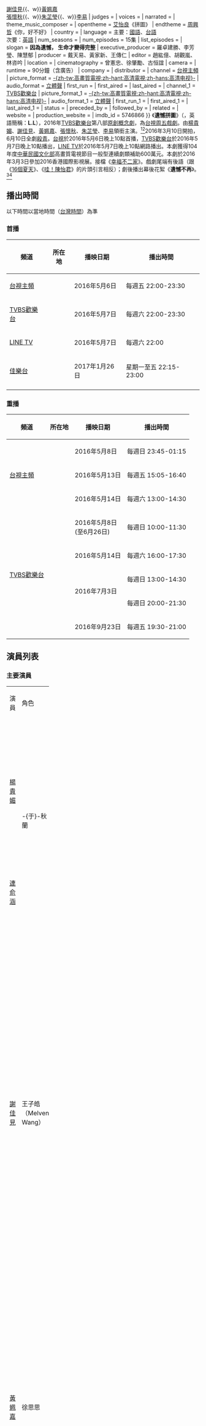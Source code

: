 {{Infobox Television
| show_name            = 遺憾拼圖
| original_name        = Life List
| image                =
| caption              =
| show_name_2          =
| genre                = [[偶像劇|偶像劇]]、職工劇、勵志
| format               =
| creator              =
| developer            =
| writer               = [[苑亦|苑亦]]<br>林怡鳳、王雨晴、以恩
| director             = 劉彥甫
| creative_director    =
| presenter            =
| 編審 = 張淑婷
| starring             = {{Nowrap begin}}[[楊貴媚|楊貴媚]]{{、w}}[[謝佳見|謝佳見]]{{、w}}[[黃姵嘉|黃姵嘉]]<br>[[張懷秋|張懷秋]]{{、w}}[[朱芷瑩|朱芷瑩]]{{、w}}[[李易_(台灣演員)|李易]]{{Nowrap end}}
| judges               =
| voices               =
| narrated             =
| theme_music_composer =
| opentheme            = [[艾怡良|艾怡良]]《拼圖》
| endtheme             = [[周興哲|周興哲]]《你，好不好》
| country              = {{ROC-TW}}
| language             = 主要：[[中華民國國語|國語]]、[[臺灣話|台語]]<br>次要：[[英語|英語]]
| num_seasons          = <!-- or num_series -->
| num_episodes         = 15集
| list_episodes        =
| slogan               = '''因為遺憾， 生命才變得完整'''
| executive_producer   = 羅卓建勝、李芳瑩、陳慧郁
| producer             = 戴天易、黃家新、王傳仁
| editor               = 趙紘億、胡觀嵐、林咨吟
| location             = {{ROC-TW}}
| cinematography       = 曾憲忠、徐肇勵、古恒誼
| camera               =
| runtime              = 90分鐘（含廣告）
| company              = {{ubl|[[乾煌娛樂事業有限公司|乾煌娛樂事業有限公司]]|[[聯意製作股份有限公司|聯意製作股份有限公司]]}}
| distributor          =
| channel              = [[臺灣電視台|台視主頻]]
| picture_format       = [[高清电视|-{zh-tw:高畫質電視;zh-hant:高清電視;zh-hans:高清电视}-]]
| audio_format         = [[立體聲|立體聲]]
| first_run            = {{TWN}}
| first_aired          = {{Nowrap begin}}{{start date|2016|5|6}}
| last_aired           = {{end date|2016|8|12}}
| channel_1            = [[TVBS歡樂台|TVBS歡樂台]]
| picture_format_1     = [[高清电视|-{zh-tw:高畫質電視;zh-hant:高清電視;zh-hans:高清电视}-]]
| audio_format_1       = [[立體聲|立體聲]]
| first_run_1          = {{TWN}}
| first_aired_1        = {{Nowrap begin}}{{start date|2016|5|7}}
| last_aired_1         = {{end date|2016|8|13}}
| status               =
| preceded_by          = 
| followed_by          =
| related              =
| website              =
| production_website   =
| imdb_id              = 5746866
}}
《'''遺憾拼圖'''》（{{lang-en|'''Life List'''}}，英語簡稱：'''L.L'''），2016年[[TVBS歡樂台|TVBS歡樂台]]第八部[[TVBS原創概念劇|原創概念劇]]，為[[台視主頻|台視]][[台視周五優質戲劇|周五戲劇]]。由[[楊貴媚|楊貴媚]]、[[謝佳見|謝佳見]]、[[黃姵嘉|黃姵嘉]]、[[張懷秋|張懷秋]]、[[朱芷瑩|朱芷瑩]]、[[李易_(台灣演員)|李易]]領銜主演。<ref>[http://star.ettoday.net/news/656820 豬，妳也敢回來！　童星楊小黎高EQ回文謝酸民]</ref><ref>[http://news.tvbs.com.tw/entertainment/news-643688/ 謝佳見、黃姵嘉合作新戲　封最萌身高差]</ref>2016年3月10日開拍，6月10日全劇[[殺青|殺青]]。[[臺灣電視台|台視]]於2016年5月6日晚上10點首播，[[TVBS歡樂台|TVBS歡樂台]]於2016年5月7日晚上10點播出，[[LINE_(應用程式)|LINE TV]]於2016年5月7日晚上10點網路播出。本劇獲得104年度[[中華民國|中華民國]][[文化部_(中華民國)|文化部]]高畫質電視節目一般型連續劇類補助600萬元。本劇於2016年3月3日參加2016香港國際影視展。接檔《[[幸福不二家|幸福不二家]]》。戲劇尾端有後語（跟《[[16個夏天|16個夏天]]》、《[[哇！陳怡君|哇！陳怡君]]》的片頭引言相反）；劇後播出幕後花絮《'''遺憾不再'''》。<ref>[http://udn.com/news/story/7262/1539443 力挺香港影視節！ 台影視圈組團參展超踴躍]</ref><ref>[http://news.tvbs.com.tw/entertainment/news-642611/ 香港影視展月中登場　《遺憾拼圖》將出席]</ref>

== 播出時間 ==
以下時間以當地時間（[[國家標準時間|台灣時間]]）為準

=== 首播 ===
{| class="wikitable" style="text-align:center"
|-
!頻道||所在地||播映日期||播出時間
|-
|[[臺灣電視台|台視主頻]]||rowspan=3|{{TWN}}||2016年5月6日||每週五 22:00-23:30
|-
|[[TVBS歡樂台|TVBS歡樂台]]||2016年5月7日||每週六 22:00-23:30
|-
|[[LINE_(應用程式)|LINE TV]]||2016年5月7日||每週六 22:00
|-
|[[佳樂台|佳樂台]]||{{SIN}}||2017年1月26日||星期一至五 22:15-23:00
|-
|}

=== 重播 ===
{| class="wikitable" style="text-align:center"
|-
!頻道||所在地||播映日期||播出時間
|-
|rowspan=3|[[臺灣電視台|台視主頻]]||rowspan=8|{{TWN}}||2016年5月8日||每週日 23:45-01:15
|-
|2016年5月13日||每週五 15:05-16:40
|-
|2016年5月14日||每週六 13:00-14:30
|-
|rowspan=5|[[TVBS歡樂台|TVBS歡樂台]]||2016年5月8日<br/>(至6月26日)||每週日 10:00-11:30
|-
|2016年5月14日||每週六 16:00-17:30
|-
|rowspan=2|2016年7月3日||每週日 13:00-14:30
|-
|每週日 20:00-21:30
|-
|2016年9月23日||每週五 19:30-21:00
|}

== 演員列表 ==
===主要演員===
{|class="wikitable" width="100%" style="text-align:center;"
|- style="background:green;font-weight:bold;color:snow"
|width=7%|演員||width=9%|角色||width=46%|介紹||width=12%|登場集數
|-
|[[楊貴媚|楊貴媚]]||rowspan=2|-{于}-秋蘭||align=left|[[宜蘭縣|宜蘭]]人，徐文文、徐思思的母親，思想傳統，其實一直不看好大女兒文文跟劉家的感情。  ||全劇
|-
|[[連俞涵|連俞涵]]||align=left|年輕時的-{于}-秋蘭。 ||1，5，10，13，15
|-
|[[謝佳見|謝佳見]]||王子皓<br />（Melven Wang）||align=left|P&R公關公司執行總監，外冷內熱，即使對徐文文和-{于}-秋蘭一直給予好意見，其實一直沒有處理自己的感情事，也遲遲沒有離婚。成為思思的男朋友後才簽字離婚。到了最後自願退出副總經理競爭，反而希望以HTC商品贊助和支援“遺憾拼圖”專案。 ||rowspan=2|全劇
|-
|[[黃姵嘉|黃姵嘉]]||徐思思||align=left|25歲，-{于}-秋蘭的小女兒。P&R公關公司新人，後來過檔到HTC，成為行銷副理。喜歡子皓在第12集才成為女朋友。
|-
|[[張懷秋|張懷秋]]||John<br />（鄒少強）||align=left|P&R公關公司總監，王子皓的副總經理競爭者。個性直接，比較意氣用事。喜歡思思。 ||rowspan=2|全劇
|-
|[[朱芷瑩|朱芷瑩]]||徐文文||align=left|35歲，-{于}-秋蘭的大女兒。比妹妹 - 徐思思大10歲。在第10集接替思思的工作，也是她第一次工作。第14集再次懷孕，最後進行分娩。
|-
|[[李易_(臺灣演員)|李易]]||劉政達||align=left|徐文文的前夫。因為工作關係，而不想跟徐文文拼第二胎。第9集跟徐文文簽字離婚。第10集成為保險業務員，也成為 P&R 的客戶之一。 ||2-10，15
|}

===其他演員===
{|class="wikitable" width="100%" style="text-align:center;"
|- style="background:green;font-weight:bold;color:snow"
|width=7%|演員||width=8%|角色||width=46%|介紹||width=12%|登場集數
|-
|[[嚴藝文|嚴藝文]]||rowspan=2|盧燕<br />（燕子、Genie）||align=left| 宜蘭人，-{于}-秋蘭的閨密和同學，曾在美國[[旧金山|舊金山]]跟陳姓前夫生活，但英文不太好，丈夫已過世，但其實他剛跟盧燕結婚時已認養了已故朋友的小孩。老公因為身體不好而不孕，也無法跟她傳宗接代。||1，3，5，9，11-15
|-
|[[龔怡維|龔怡維]]||align=left|年輕時的盧燕，個性單純、愛吃。 ||1，13
|-
|[[許時豪|許時豪]]||大衛||align=left|P&R公關公司職員，子皓的助理。||1-7,9-15
|-
|[[林映唯|林映唯]]||Sally||align=left| P&R公關公司職員，喜歡John而被利用。||全劇
|-
|[[陳思樺|陳思樺]]||米雪兒<br>（Michelle）||align=left|P&R公關公司職員。||全劇
|-
|[[林雨葶|林雨葶]]||Coco||align=left| P&R公關公司職員。||1-4,6-15
|-
|[[方語昕|方語昕]]||何祖壽<br />（瘦瘦）||align=left|徐思思的閨密，迷戀王子皓。||1-4,6-10,12-13,15
|-
|[[陳慕義|陳慕義]]||劉水習||align=left|劉政達的父親 ||2-5,7-8
|- 
|[[葛蕾|葛蕾]]||劉母||align=left|劉政達的媽媽，與媳婦徐文文常常賭氣。 ||2-5,7-8
|-
|[[駱炫銘|駱炫銘]]||劉景陽<br />（陽陽）||align=left|劉政達、徐文文的兒子。不知不覺踏上小阿姨思思的後塵，目睹父母，和媽媽跟外公的爭吵，但也令他早熟、懂事。||2-3,5-8,10,15
|-
|[[王為|王為]]||張經理||align=left| [[宏達國際電子|HTC]] 經理。品牌企劃完成後，被王子皓和John推薦徐思思到HTC上班，其實是王子皓的國中同學，也認識 John 和嘉薇。徐思思正式過檔前，希望她跟王子皓告白，讓他早點辦理跟嘉薇的離婚手續。||2,4-10,13-14
|-
|[[郭彥甫|郭彥甫]]||阿甫||align=left| 日本酒館老闆，為徐思思送外賣。<ref>[http://www.nownews.com/n/2016/05/10/2095247 郭彥甫參一腳！《遺憾拼圖》解三角戀迷津]</ref>第9集透露他其實是王子皓的國中同學，也認識 John 和嘉薇。||2,4-5,9-10,15
|-
|[[霍正奇|霍正奇]]||rowspan=2|徐永生||align=left|秋蘭的丈夫、徐思思、徐文文的父親。性格像浪子，但也因此忽略家庭，也讓徐思思非常害怕談戀愛。||3-4,6-7,9,11,15
|-
|[[鄭暐達|鄭暐達]]||align=left|年輕時的徐永生，台北人，是大學生。因為剛跟秋蘭結婚，所以多年來不讓她看到-{于}-世光寫給她的信。||5,11
|-
|[[曾珮瑜|曾珮瑜]]||李嘉薇||align=left|王子皓的前妻，曾為空姐，現時在[[宜蘭縣|宜蘭]]當民宿老闆，John的大學學姐。因為生依柔時血崩 ，子宮被拿掉導致不育。現任男友其實是位機師。||4,9-12
|}

=== 客串演員 ===
{|class="wikitable" width="100%" style="text-align:center;"
|- style="background:green;font-weight:bold;color:snow"
|width=7%|演員||width=8%|角色||width=46%|介紹||width=12%|登場集數
|-
|[[丁國琳|丁國琳]]||rowspan=2|李美美||align=left| 宜蘭人，-{于}-秋蘭的閨密，與盧燕、-{于}-秋蘭因為金錢糾紛而失聯多年，也騙走了秋蘭給的三十萬。癌症病人。第9集，還錢給徐家後，跟-{于}-秋蘭絕交，然後與徐永生搬到[[花蓮縣|花蓮]]。||1,3-4,6-7,9
|-
|[[洪于晴|洪于晴]]||align=left|年輕時的的李美美，最有上進心，最早到台北和國外發展。  ||1,11,13
|-
|[[李慧娟_(演員)|李慧娟]]||rowspan=2|許桂英||align=left|宜蘭人， -{于}-秋蘭的閨密，已過世。||1,4
|-
|[[謝寶萱|謝寶萱]]||align=left|年輕時的的許桂英，個性單純、文藝細胞濃厚、害怕分離。 || 1,13
|-
|[[黃迪揚|黃迪揚]]|| Steven||align=left|棺木業職員。<ref>[http://www.chinatimes.com/realtimenews/20160420005912-260404 發生靈異事件？ 楊貴媚挑棺材竟⋯⋯打不開]</ref>||1,15
|-
|[[周明宇|周明宇]]||總經理 ||align=left|P&R公關公司總經理。||1,3-4
|-
|[[游子萱|-{游}-子萱]]||徐思思||align=left|小時候的徐思思。  ||3
|-
|[[李翊寧|李翊寧]]||小香 ||align=left|劉政達同事，車模，愛慕劉政達。||5，7-8
|-
|[[吳若瑄|吳若瑄]]||王依柔 ||align=left|10歲，王子皓的女兒，跟媽媽在[[宜蘭縣|宜蘭]]民宿居住。喜愛彈鋼琴和畫畫，John是她的乾爹，也因為對寵物過敏而不能養寵物。||10-12
|-
|[[石知田|石知田]]|| rowspan=2| -{于}-世光||align=left|年輕時的-{于}-世光，-{于}-秋蘭的初戀情人，-{于}-冬興（-{于}-秋蘭的哥哥）的朋友，雙方家人因為反對同[[姓|姓]]婚姻而被迫分手，反而想他們結拜為乾兄妹。1995年結婚，第14集透露已過世，但-{于}-秋蘭選擇不再追究他。||10,13,15
|-
|[[魯文學|魯文學]]||align=left|1958年生，律師，1987年[[國立政治大學|政大]]法律博士畢業生，處理盧燕前夫的事情，因為認養兒子已長大，決定放棄遺囑上所有權利，讓盧燕成為唯一受益人和物業繼承者，但不是-{于}-秋蘭的初戀情人。||11
|-
|[[游小白|游小白]]|| ||align=left| 拼圖咖啡廳店員。||12-13,15
|-
|[[羅能華|羅能華]]||-{于}-冬興||align=left|年輕時的-{于}-冬興，與妹妹秋蘭感情甚篤。||13
|-
|[[陳玉玫|陳玉玫]]|| ||align=left|-{于}-冬興的遺孀，-{于}-秋蘭的大嫂。||13
|-
|}

== 電視劇歌曲 ==
{|class="wikitable" style="width:66%;text-align:center"
|- style="background:green;font-weight:bold;color:snow"
|width:10%|曲別||width:15%|歌名||width:10%|演唱者||width:12%|作詞||width:12%|作曲
|-
|片頭曲|| 拼圖 || [[艾怡良|艾怡良]] || [[陳宏宇|陳宏宇]] || KIM SEOK JIN
|-
|片尾曲|| 你，好不好？|| [[周興哲|周興哲]] || 周興哲、[[吳易緯|吳易緯]] || 周興哲
|-
|rowspan=4|插曲|| 愛是這樣 || 艾怡良 || 張簡君偉 || 張簡君偉
|-
| 天淵之別 || [[林奕匡|林奕匡]] || [[陳詠謙|陳詠謙]] || 林奕匡
|-
| 我依然是你的情人 || [[李玟|李玟]] || [[陳曉娟|陳曉娟]] || 陳曉娟
|-
|捨不得 || [[黃綺珊|小霞]] || 賈軼男 || 賈軼男
|}

== 收視率 ==
=== 台視週五首播收視率 ===

{|class="wikitable" style="text-align:center;width:50%;"
|-
!width=10%|播出日期||width=3%|集數||width=7%|平均收視||width=3%|排名||width=20%|備註
|-
|2016年5月6日|| 1 || 0.58||  4||
|-
|2016年5月13日|| 2 ||0.72  || 4 ||
|-
|2016年5月20日|| 3 ||0.68  || 4 ||
|-
|2016年5月27日|| 4 ||0.66|| 4 || 
|-
|2016年6月3日|| 5 ||0.74  ||4  ||
|-
|2016年6月10日|| 6 ||{{color|blue|'''0.54'''}}  || 4 ||
|-
|2016年6月17日|| 7 || 0.78 || 3 ||
|-
|2016年6月24日|| 8 ||0.87  || 3 ||
|-
|2016年7月1日|| 9 || 0.92 ||3  ||
|-
|2016年7月8日|| 10 ||{{color|red|'''1.06'''}}  || 3 ||瞬間最高收視率：1.29。
|-
|2016年7月15日|| 11 ||0.81  || 4 ||
|-
|2016年7月22日|| 12 || 0.80 || 4||
|-
|2016年7月29日|| 13 || 0.85 ||  4||
|-
|2016年8月5日|| 14 ||0.67  || 4 ||
|-
|2016年8月12日|| 15 || 1.05 ||4  ||最終回
|-
!colspan=2|平均收視率|| 0.78  ||  ||
|}
* <small>同時段戲劇：民視：《[[我的老師叫小賀|我的老師叫小賀]]》、三立台灣台：《[[紫色大稻埕|紫色大稻埕]]／[[白鷺鷥的願望|白鷺鷥的願望]]》、三立都會台：《[[1989一念間|1989一念間]]／[[飛魚高校生|飛魚高校生]]》
* 由[[AC尼尔森|AC尼尔森]]調查，調查範圍是四歲以上收看電視之觀眾。</small>
* <small>資料來源：[http://dorama.info/tw/state/ranking_rate.php?year=2013&aa=3&gk=1 電視劇收視率排行榜-人氣榜-台灣-偶像劇場]、[https://twncarat.wordpress.com/category/%E9%9B%BB%E8%A6%96%E8%A7%80%E5%AF%9F%E7%AA%97/ 凱絡媒體週報]</small>

== 重要場景 ==
* [[陽明山|陽明山]]美軍宿舍
[[淡水區|淡水區]]
* 十三行博物館
[[板橋區_(台灣)|板橋區]]
* 介壽公園
* 警察宿舍
[[泰山區_(台灣)|泰山區]]
* 泰山體育館 
[[宜蘭縣|宜蘭縣]]
* [[大溪車站|大溪車站]]

== 製作團隊 ==
* 導演：劉彥甫
* 出品人：張孝威
* 發行人：楊盛昱、廖福順
* 總監製：陳福生、劉思銘
* 台視監製：廖慧心、潘逸群
* 監製：戴天易、黃家新、王傳仁
* 執行監製：羅卓建勝、李芳瑩、陳慧郁
* 編審：張淑婷、方婷安、華沛妮、李妍心、吳淑思
* 編劇：苑亦
* 聯合編劇：林怡鳳、王雨晴、以恩
* 製作公司：[[乾煌娛樂事業有限公司|乾煌娛樂事業有限公司]]、[[TVBS|TVBS]]
* 監製單位：台視、TVBS歡樂台
* 台視冠名贊助：雀巢立攝適、雀巢飲沛
* 置入行銷：[[宏達國際電子|HTC]]、[[HTC_Vive|HTC Vive]]、[[台北富邦商業銀行|富邦銀行]]、[[雷諾瓦拼圖文化坊|雷諾瓦拼圖文化坊]]、[[G._H._Mumm|G. H. Mumm]]、[[索尼音樂娛樂|Sony Music]]、萬安生命集團（[[萬安生命科技|萬安生命科技]]）、[[第一商業銀行|第一商業銀行]]、J!NS眼鏡

== 獲獎與入圍 ==
=== [[第52屆金鐘獎|第52屆電視金鐘獎]] ===
{| class="wikitable" style="width:35%;text-align:center"
|-
! width=12%|年份
! width=16%|獲提名
! width=25%|獎項
! width=10%|結果
|-
|2017年
|[[楊貴媚|楊貴媚]]
|戲劇節目女主角獎
| {{nom|入圍}}
|-
|}

== 參考資料 ==
{{reflist}}

== 外部連結 ==
* {{official|http://www.ttv.com.tw/drama16/lifepuzzle/default.asp}}－台視
* {{official|http://drama.tvbs.com.tw/lifelist/}}－TVBS
* {{Facebook|tvbslifepuzzle}}
* [https://tv.line.me/lifelist 遺憾拼圖LINE TV頻道]
* {{YouTube|channel=UCiY6KGeX6mILr3fICr0sp6A|TVBS經典頻道}}

{{電視節目的變遷
|電視台   = {{TWN}} [[臺灣電視台|台視主頻]]
|播放檔次 = [[台視周五優質戲劇|周五優質戲劇]]
|節目名稱 = 遺憾拼圖<br/>（2016年5月6日－2016年8月12日）
|上一節目 = [[幸福不二家|幸福不二家]]<br/>（2016年1月29日－2016年4月29日）
|下一節目 = [[植劇場|植劇場]]<br/>（2016年8月19日－2017年8月18日）
}}
{{電視節目的變遷
|電視台   = {{TWN}} [[TVBS歡樂台|TVBS歡樂台]]
|播放檔次 = 每週六 22:00 - 23:30
|節目名稱 = 遺憾拼圖<br/>（2016年5月7日－2016年8月13日）
|上一節目 = [[幸福不二家|幸福不二家]]<br/>（2016年1月30日－2016年4月30日）
|下一節目 = [[16個夏天|16個夏天]]（重播）<br/>（2016年8月20日－2016年10月8日）
}}
{{電視節目的變遷
|電視台   = {{SIN}} [[佳乐台|佳乐台]]
|播放檔次 = 星期一至五 22:10 - 23:00<br>2017年1月27和30日 暫停播映
|節目名稱 = 遺憾拼圖<br>(2017年1月26日－2017年3月2日)
|上一節目 = [[亲爱的翻译官|亲爱的翻译官]]<br>（2016年11月25日－2017年1月25日）
|下一節目 = [[植劇場|植劇場]]<br>(2017年3月3日－)
}}
{{台視周五優質戲劇}}
{{TVBS週六偶像劇}}

{{DEFAULTSORT:Yi遺}}
[[Category:台灣偶像劇|Category:台灣偶像劇]]
[[Category:2016年台灣電視劇集|Category:2016年台灣電視劇集]]
[[Category:中文連續劇|Category:中文連續劇]]
[[Category:台視電視劇|Category:台視電視劇]]
[[Category:TVBS電視劇|Category:TVBS電視劇]]
[[Category:台灣家庭劇|Category:台灣家庭劇]]